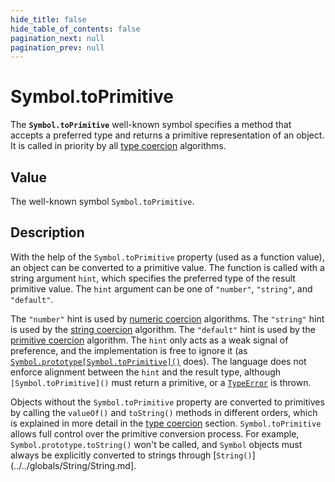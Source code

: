 ```yaml
---
hide_title: false
hide_table_of_contents: false
pagination_next: null
pagination_prev: null
---
```

# Symbol.toPrimitive

The **`Symbol.toPrimitive`** well-known symbol specifies a method that accepts a preferred type and returns a primitive representation of an object. It is called in priority by all [type coercion](https://developer.mozilla.org/docs/Web/JavaScript/Data_structures#type_coercion) algorithms.

## Value

The well-known symbol `Symbol.toPrimitive`.

## Description

With the help of the `Symbol.toPrimitive` property (used as a function value), an object can be converted to a primitive value. The function is called with a string argument `hint`, which specifies the preferred type of the result primitive value. The `hint` argument can be one of `"number"`, `"string"`, and `"default"`.

The `"number"` hint is used by [numeric coercion](https://developer.mozilla.org/docs/Web/JavaScript/Data_structures#numeric_coercion) algorithms. The `"string"` hint is used by the [string coercion](https://developer.mozilla.org/docs/Web/JavaScript/Reference/Global_Objects/String#string_coercion) algorithm. The `"default"` hint is used by the [primitive coercion](https://developer.mozilla.org/docs/Web/JavaScript/Data_structures#primitive_coercion) algorithm. The `hint` only acts as a weak signal of preference, and the implementation is free to ignore it (as [`Symbol.prototype[Symbol.toPrimitive]()`](../../globals/Symbol/prototype/@@toPrimitive.md) does). The language does not enforce alignment between the `hint` and the result type, although `[Symbol.toPrimitive]()` must return a primitive, or a [`TypeError`](../../globals/TypeError/TypeError.md) is thrown.

Objects without the `Symbol.toPrimitive` property are converted to primitives by calling the `valueOf()` and `toString()` methods in different orders, which is explained in more detail in the [type coercion](https://developer.mozilla.org/docs/Web/JavaScript/Data_structures#type_coercion) section. `Symbol.toPrimitive` allows full control over the primitive conversion process. For example, `Symbol.prototype.toString()` won't be called, and `Symbol` objects must always be explicitly converted to strings through [`String()`](../../globals/String/String.md].
